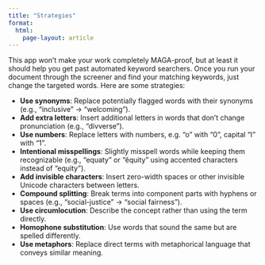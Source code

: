 ```yaml
---
title: "Strategies"
format: 
  html:
    page-layout: article
---
```


This app won't make your work completely MAGA-proof, but at least it should help you get past automated keyword searchers. Once you run your document through the screener and find your matching keywords, just change the targeted words. Here are some strategies:

- **Use synonyms**: Replace potentially flagged words with their synonyms (e.g., "inclusive" → "welcoming"). 
- **Add extra letters**: Insert additional letters in words that don't change pronunciation (e.g., "divverse").
- **Use numbers**: Replace letters with numbers, e.g. "o" with "0", capital "I" with "1".
- **Intentional misspellings**: Slightly misspell words while keeping them recognizable (e.g., "equaty" or "ĕquity" using accented characters instead of "equity"). 
- **Add invisible characters**: Insert zero-width spaces or other invisible Unicode characters between letters. 
- **Compound splitting**: Break terms into component parts with hyphens or spaces (e.g., "social-justice" → "social fairness").
- **Use circumlocution**: Describe the concept rather than using the term directly.
- **Homophone substitution**: Use words that sound the same but are spelled differently.
- **Use metaphors**: Replace direct terms with metaphorical language that conveys similar meaning.
